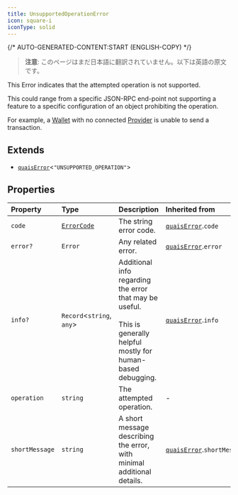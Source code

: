 ```yaml
---
title: UnsupportedOperationError
icon: square-i
iconType: solid
---
```


{/* AUTO-GENERATED-CONTENT:START (ENGLISH-COPY) */}

> **注意**: このページはまだ日本語に翻訳されていません。以下は英語の原文です。

This Error indicates that the attempted operation is not supported.

This could range from a specific JSON-RPC end-point not supporting a feature to a specific configuration of an object
prohibiting the operation.

For example, a [Wallet](../classes/Wallet) with no connected [Provider](../interfaces/Provider) is unable to send a
transaction.

## Extends

- [`quaisError`](/jp/sdk/content/interfaces/quaisError)\<`"UNSUPPORTED_OPERATION"`\>

## Properties

| Property | Type | Description | Inherited from |
| :------ | :------ | :------ | :------ |
| `code` | [`ErrorCode`](/jp/sdk/content/type-aliases/ErrorCode) | The string error code. | [`quaisError`](/jp/sdk/content/interfaces/quaisError).`code` |
| `error?` | `Error` | Any related error. | [`quaisError`](/jp/sdk/content/interfaces/quaisError).`error` |
| `info?` | `Record`\<`string`, `any`\> | Additional info regarding the error that may be useful.<br /><br />This is generally helpful mostly for human-based debugging. | [`quaisError`](/jp/sdk/content/interfaces/quaisError).`info` |
| `operation` | `string` | The attempted operation. | - |
| `shortMessage` | `string` | A short message describing the error, with minimal additional details. | [`quaisError`](/jp/sdk/content/interfaces/quaisError).`shortMessage` |
